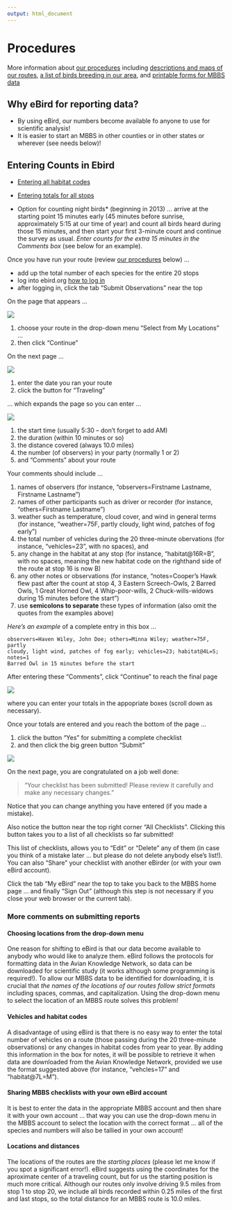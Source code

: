 ```yaml
---
output: html_document
---
```

# Procedures

More information about [our procedures](old-mbbs/introtombbs.html) including 
[descriptions and maps of our routes](old-mbbs/introtombbs.html), [a list of birds breeding in our area](old-mbbs/mbbsbirds.html), and [printable forms for MBBS data](old-mbbs/dataforms/index.html)

## Why eBird for reporting data?

* By using eBird, our numbers become available fo anyone to use for 
scientific analysis!
* It is easier to start an MBBS in other counties or in 
other states or wherever (see needs below)! 

## Entering Counts in Ebird

* [Entering all habitat codes](old-mbbs/allhabitats.html)
* [Entering totals for all stops](old-mbbs/twentytotals.html)

* Option for counting night birds* (beginning in 2013) ... arrive at the starting point 15 minutes early (45 minutes before sunrise, approximately 5:15 at our time of year) and count all birds heard during those 15 minutes, and then start your first 3-minute count and continue the survey as usual.  *Enter counts for the extra 15 minutes in the Comments box* (see below for an example).

Once you have run your route (review <a href=#procedures> our procedures</a> below) ...

* add up the total number of each species for the entire 20 stops
* log into ebird.org [how to log 
in](old-mbbs/loggingintoebird.html)
* after logging in, click the tab "Submit Observations" near the top

On the page that appears ...

![](old-mbbs/jpgs/locs.jpg)

1. choose your route in the drop-down menu "Select from My Locations" ...
2. then click "Continue"

On the next page ... 

![](old-mbbs/jpgs/date.jpg)

1. enter the date you ran your route
2. click the button for "Traveling"


... which expands the page so you can enter ...

![](old-mbbs/jpgs/comment.jpg)

1. the start time (usually 5:30 -- don't forget to add AM)
2. the duration (within 10 minutes or so)
3. the distance covered (always 10.0 miles)
4. the number (of observers) in your party (normally 1 or 2)
5. and "Comments" about your route

Your comments should include ...

1. names of observers (for instance, "observers=Firstname Lastname, Firstname Lastname")
2. names of other participants such as driver or recorder (for instance, "others=Firstname Lastname")
3. weather such as temperature, cloud cover, and wind in general terms (for instance, "weather=75F, partly cloudy, light wind, patches of fog early")
4. the total number of vehicles during the 20 three-minute obervations (for instance, "vehicles=23", with no spaces), and
5. any change in the habitat at any stop (for instance, "habitat@16R=B", with no spaces, meaning the new habitat code on the righthand side of the route at stop 16 is now B)
6. any other notes or observations (for instance, "notes=Cooper's Hawk flew past after the count at stop 4, 3 Eastern Screech-Owls, 2 Barred Owls, 1 Great Horned Owl, 4 Whip-poor-wills, 2 Chuck-wills-widows during 15 minutes before the start")
7. use <b>semicolons to separate</b> these types of information (also omit  the quotes from the examples above)

*Here's an example* of a complete entry in this box ...

```
observers=Haven Wiley, John Doe; others=Minna Wiley; weather=75F, partly 
cloudy, light wind, patches of fog early; vehicles=23; habitat@4L=S; notes=1 
Barred Owl in 15 minutes before the start
```

After entering these "Comments", click "Continue" to reach the final page 

![](old-mbbs/jpgs/what.jpg)

where you can enter your totals in the appopriate boxes (scroll down as necessary).

Once your totals are entered and you reach the bottom of the page  ...

1. click the button "Yes" for submitting a complete checklist
2. and then click the big green button "Submit"

![](old-mbbs/jpgs/submit.jpg)

On the next page, you are congratulated on a job well done:

> "Your checklist has been submitted! Please review it carefully and make  any necessary changes."

Notice that you can change anything you have entered (if you made a mistake).

Also notice the button near the top right corner "All Checklists". Clicking this button takes you to a list of all checklists so far submitted!

This list of checklists, allows you to "Edit" or "Delete" any of them (in case you think of a mistake later ... but please do not delete anybody else's list!).  You can also "Share" your checklist with another eBirder (or with your own eBird account).

Click the tab "My eBird" near the top to take you back to the MBBS home page ... and finally "Sign Out" (although this step is not necessary if you close your web browser or the current tab).

### More comments on submitting reports

#### Choosing locations from the drop-down menu

One reason for shifting to eBird is that our data become available to anybody who would like to analyze them. eBird follows the protocols for formatting data in the Avian Knowledge Network, so data can be downloaded for scientific study (it works although some programming is required!). To allow our MBBS data to be identified for downloading, it is crucial that *the names of the locations of our routes follow strict formats* including spaces, commas, and capitalization. Using the drop-down menu to select the location of an MBBS route solves this problem!

#### Vehicles and habitat codes

A disadvantage of using eBird is that there is no easy way to enter the total number of vehicles on a route (those passing during the 20 three-minute observations) or any changes in habitat codes from year to year.  By adding this information in the box for notes, it will be possible to retrieve it when data are downloaded from the Avian Knowledge Network, provided we use the format suggested above (for instance, "vehcles=17" and "habitat@7L=M").

#### Sharing MBBS checklists with your own eBird account

It is best to enter the data in the appropriate MBBS account and then share it with your own account ... that way you can use the drop-down menu in the MBBS account to select the location with the correct format ... all of the species and numbers will also be tallied in your own account!

#### Locations and distances

The locations of the routes are the <i>starting places</i> (please let me know if you spot a significant error!).  eBird suggests using the coordinates for the aproximate center of a traveling count, but for us the starting position is much more critical.  Although our routes only involve driving 9.5 miles from stop 1 to stop 20, we include all birds recorded within 0.25 miles of the first and last stops, so the total distance for an MBBS route is 10.0 
miles.